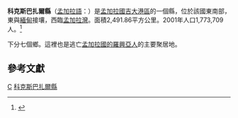 {{Infobox Bangladesh district
| name                    = 科克斯巴扎爾縣
| native_name             =
| image_skyline           = Cox's Bazar boats.jpg
| image_alt               =
| image_caption           = [[科克斯巴扎爾|科克斯巴扎爾]]有世界上最長的天然沙灘
| image_map               =Bangladesh Cox's Bazar District.png
| nickname                =
| motto                   =
| pushpin_label_position  = bottom
| latd  =  21.4500|latm  = |lats  = |latNS  = 
| longd =  91.9833|longm = |longs = |longEW = 
| coordinates_type        =
| coordinates_display     = inline,title
| coordinates_footnotes   =
| division_name           = [[吉大港區|吉大港區]]
| established_title       =
| established_date        =
| seat_type               =
| seat                    =
| leader_party            =
| leader_title            =
| leader_name             =
| leader_title1           =
| leader_name1            =
| area_footnotes          =
| area_total_km2          = 2491.86
| area_metro_km2          =
| area_note               =
| elevation_footnotes     =
| elevation_m             =
| population_footnotes    =
| population_total        = 1957321
| population_as_of        = 1991
| population_rank         =
| population_demonym      =
| population_note         =
| literacy_rate           = 21.9%
| postal_code             =
| coast_km                =
| maplink                 =
| website                 = http://www.dccoxsbazar.gov.bd/
| footnotes               =
}}
'''科克斯巴扎爾縣'''（[[孟加拉語|孟加拉語]]：{{lang|bn|কক্সবাজার জেলা}}）是[[孟加拉國|孟加拉國]][[吉大港區|吉大港區]]的一個縣，位於該國東南部，東與[[緬甸|緬甸]]接壤，西臨[[孟加拉灣|孟加拉灣]]。面積2,491.86平方公里。2001年人口1,773,709人。<ref>{{cite web|url=http://www.bbs.gov.bd/dataindex/census/ce_uzila.pdf |title=Area, Population and Literacy Rate by Upazila/Thana-2001 |publisher=孟加拉國統計局 |accessyear= |format=PDF |deadurl=yes |archiveurl=https://web.archive.org/web/20070704141110/http://www.bbs.gov.bd/dataindex/census/ce_uzila.pdf |archivedate=2007-07-04 }}</ref>

下分七個鄉。這裡也是逃亡[[孟加拉國的羅興亞人|孟加拉國的羅興亞人]]的主要聚居地。

== 參考文獻 ==
{{reflist}}

{{孟加拉行政區劃}}
{{科克斯巴扎爾縣行政區劃}}
[[Category:吉大港专区县份|C]]
[[Category:科克斯巴扎爾縣|]]
